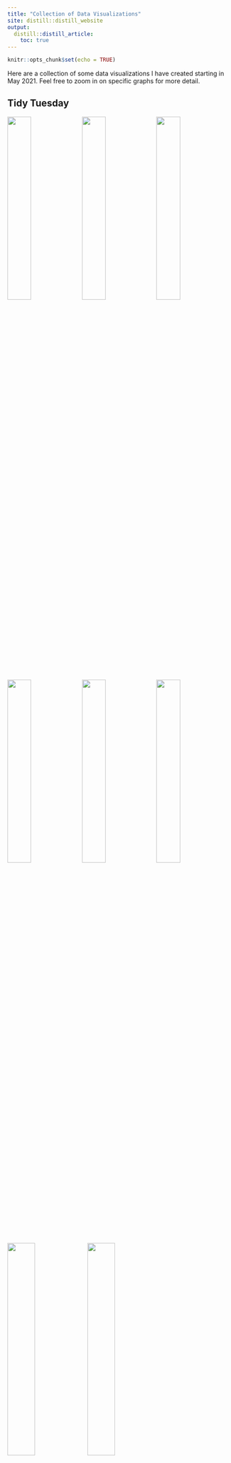 ```yaml
---
title: "Collection of Data Visualizations"
site: distill::distill_website
output:
  distill::distill_article:
    toc: true
---
```

    
```r
knitr::opts_chunk$set(echo = TRUE)
```

Here are a collection of some data visualizations I have created starting in May 2021. Feel free to zoom in on specific graphs for more detail. 

## Tidy Tuesday 
![](images/tt28.JPG){width=32.5%} ![](images/ttoly.png){width=32.5%} ![](images/tt26.jpg){width=32.5%}
![](images/tt25.JPG){width=32.5%} ![](images/tt252.JPG){width=32.5%} ![](images/tt24.jpg){width=32.5%}
![](images/tt22.JPG){width=35%} ![](images/ttscob.png){width=35%}

```r
knitr::include_graphics(c("images/city_walking.gif","images/drought_sev_map.gif"))
```

## Sports 

![](images/wnba1.png){width=63%} ![](images/woba.png){width=36%}
![](images/laoutcomes.png){width=36%} ![](images/wnba2.png){width=63%}
![](images/wnba3.png){width=63%}
